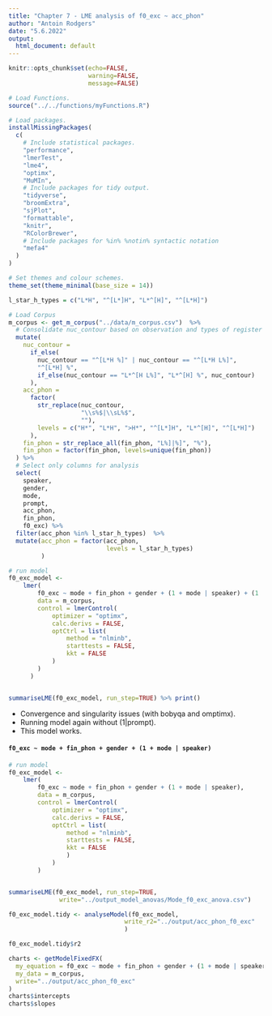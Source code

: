 ```yaml
---
title: "Chapter 7 - LME analysis of f0_exc ~ acc_phon"
author: "Antoin Rodgers"
date: "5.6.2022"
output:
  html_document: default
---
```


```r
knitr::opts_chunk$set(echo=FALSE,
                      warning=FALSE,
                      message=FALSE)

# Load Functions.
source("../../functions/myFunctions.R") 

# Load packages.
installMissingPackages(
  c(
    # Include statistical packages.
    "performance",
    "lmerTest",
    "lme4",
    "optimx",
    "MuMIn",
    # Include packages for tidy output.
    "tidyverse",
    "broomExtra",
    "sjPlot",
    "formattable",
    "knitr",
    "RColorBrewer",
    # Include packages for %in% %notin% syntactic notation
    "mefa4"
  )
)

# Set themes and colour schemes.
theme_set(theme_minimal(base_size = 14))

```


```r
l_star_h_types = c("L*H", "^[L*]H", "L*^[H]", "^[L*H]")

# Load Corpus
m_corpus <- get_m_corpus("../data/m_corpus.csv")  %>%
  # Consolidate nuc_contour based on observation and types of register shift.
  mutate(
    nuc_contour =
      if_else(
        nuc_contour == "^[L*H %]" | nuc_contour == "^[L*H L%]",
        "^[L*H] %",
        if_else(nuc_contour == "L*^[H L%]", "L*^[H] %", nuc_contour)
      ),
    acc_phon =
      factor(
        str_replace(nuc_contour,
                    "\\s%$|\\sL%$",
                    ""),
        levels = c("H*", "L*H", ">H*", "^[L*]H", "L*^[H]", "^[L*H]")
      ),
    fin_phon = str_replace_all(fin_phon, "L%]|%]", "%"),
    fin_phon = factor(fin_phon, levels=unique(fin_phon))
  ) %>%
  # Select only columns for analysis
  select(
    speaker,
    gender,
    mode,
    prompt,
    acc_phon,
    fin_phon,
    f0_exc) %>% 
  filter(acc_phon %in% l_star_h_types)  %>% 
  mutate(acc_phon = factor(acc_phon,
                           levels = l_star_h_types)
         )
```

```r

# run model
f0_exc_model <-
    lmer(
        f0_exc ~ mode + fin_phon + gender + (1 + mode | speaker) + (1 | prompt),
        data = m_corpus,
        control = lmerControl(
            optimizer = "optimx",
            calc.derivs = FALSE,
            optCtrl = list(
                method = "nlminb",
                starttests = FALSE,
                kkt = FALSE
            )
        )
      )


summariseLME(f0_exc_model, run_step=TRUE) %>% print()

```
-   Convergence and singularity issues (with bobyqa and omptimx).
-   Running model again without (1|prompt).
-   This model works.

#### `f0_exc ~ mode + fin_phon + gender + (1 + mode | speaker)`

```r

# run model
f0_exc_model <-
    lmer(
        f0_exc ~ mode + fin_phon + gender + (1 + mode | speaker),
        data = m_corpus,
        control = lmerControl(
            optimizer = "optimx",
            calc.derivs = FALSE,
            optCtrl = list(
                method = "nlminb",
                starttests = FALSE,
                kkt = FALSE
                )
            )
        )


summariseLME(f0_exc_model, run_step=TRUE,
              write="../output_model_anovas/Mode_f0_exc_anova.csv")

```

```r

f0_exc_model.tidy <- analyseModel(f0_exc_model,
                                write_r2="../output/acc_phon_f0_exc"
                                )

f0_exc_model.tidy$r2

```

```r

charts <- getModelFixedFX(
  my_equation = f0_exc ~ mode + fin_phon + gender + (1 + mode | speaker),
  my_data = m_corpus,
  write="../output/acc_phon_f0_exc"
)
charts$intercepts
charts$slopes


```

